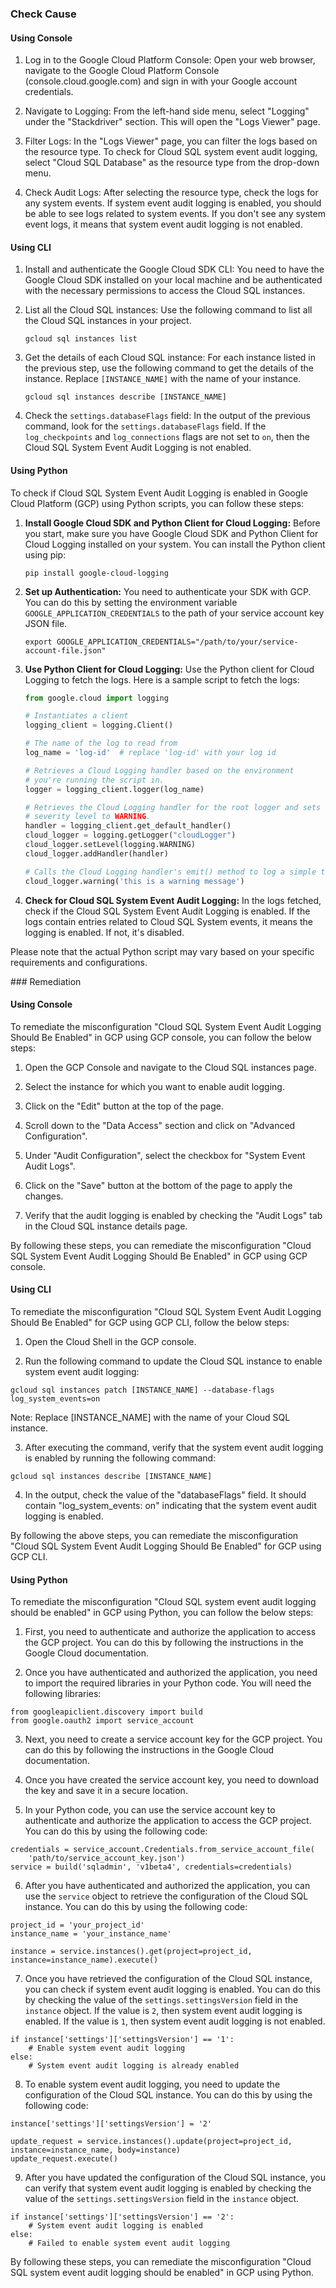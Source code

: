 

<Tabs><Tab title='Cause'>
### Check Cause

#### Using Console

1. Log in to the Google Cloud Platform Console: Open your web browser, navigate to the Google Cloud Platform Console (console.cloud.google.com) and sign in with your Google account credentials.

2. Navigate to Logging: From the left-hand side menu, select "Logging" under the "Stackdriver" section. This will open the "Logs Viewer" page.

3. Filter Logs: In the "Logs Viewer" page, you can filter the logs based on the resource type. To check for Cloud SQL system event audit logging, select "Cloud SQL Database" as the resource type from the drop-down menu.

4. Check Audit Logs: After selecting the resource type, check the logs for any system events. If system event audit logging is enabled, you should be able to see logs related to system events. If you don't see any system event logs, it means that system event audit logging is not enabled.

#### Using CLI

1. Install and authenticate the Google Cloud SDK CLI: You need to have the Google Cloud SDK installed on your local machine and be authenticated with the necessary permissions to access the Cloud SQL instances.

2. List all the Cloud SQL instances: Use the following command to list all the Cloud SQL instances in your project.

   ```
   gcloud sql instances list
   ```

3. Get the details of each Cloud SQL instance: For each instance listed in the previous step, use the following command to get the details of the instance. Replace `[INSTANCE_NAME]` with the name of your instance.

   ```
   gcloud sql instances describe [INSTANCE_NAME]
   ```

4. Check the `settings.databaseFlags` field: In the output of the previous command, look for the `settings.databaseFlags` field. If the `log_checkpoints` and `log_connections` flags are not set to `on`, then the Cloud SQL System Event Audit Logging is not enabled.

#### Using Python

To check if Cloud SQL System Event Audit Logging is enabled in Google Cloud Platform (GCP) using Python scripts, you can follow these steps:

1. **Install Google Cloud SDK and Python Client for Cloud Logging:**
   Before you start, make sure you have Google Cloud SDK and Python Client for Cloud Logging installed on your system. You can install the Python client using pip:
   ```
   pip install google-cloud-logging
   ```

2. **Set up Authentication:**
   You need to authenticate your SDK with GCP. You can do this by setting the environment variable `GOOGLE_APPLICATION_CREDENTIALS` to the path of your service account key JSON file.
   ```
   export GOOGLE_APPLICATION_CREDENTIALS="/path/to/your/service-account-file.json"
   ```

3. **Use Python Client for Cloud Logging:**
   Use the Python client for Cloud Logging to fetch the logs. Here is a sample script to fetch the logs:

   ```python
   from google.cloud import logging

   # Instantiates a client
   logging_client = logging.Client()

   # The name of the log to read from
   log_name = 'log-id'  # replace 'log-id' with your log id

   # Retrieves a Cloud Logging handler based on the environment
   # you're running the script in.
   logger = logging_client.logger(log_name)

   # Retrieves the Cloud Logging handler for the root logger and sets the
   # severity level to WARNING.
   handler = logging_client.get_default_handler()
   cloud_logger = logging.getLogger("cloudLogger")
   cloud_logger.setLevel(logging.WARNING)
   cloud_logger.addHandler(handler)

   # Calls the Cloud Logging handler's emit() method to log a simple text entry.
   cloud_logger.warning('this is a warning message')
   ```

4. **Check for Cloud SQL System Event Audit Logging:**
   In the logs fetched, check if the Cloud SQL System Event Audit Logging is enabled. If the logs contain entries related to Cloud SQL System events, it means the logging is enabled. If not, it's disabled.

Please note that the actual Python script may vary based on your specific requirements and configurations.

</Tab>

<Tab title='Remediation'>
### Remediation

#### Using Console

To remediate the misconfiguration "Cloud SQL System Event Audit Logging Should Be Enabled" in GCP using GCP console, you can follow the below steps:

1. Open the GCP Console and navigate to the Cloud SQL instances page.

2. Select the instance for which you want to enable audit logging.

3. Click on the "Edit" button at the top of the page.

4. Scroll down to the "Data Access" section and click on "Advanced Configuration".

5. Under "Audit Configuration", select the checkbox for "System Event Audit Logs".

6. Click on the "Save" button at the bottom of the page to apply the changes.

7. Verify that the audit logging is enabled by checking the "Audit Logs" tab in the Cloud SQL instance details page.

By following these steps, you can remediate the misconfiguration "Cloud SQL System Event Audit Logging Should Be Enabled" in GCP using GCP console.

#### Using CLI

To remediate the misconfiguration "Cloud SQL System Event Audit Logging Should Be Enabled" for GCP using GCP CLI, follow the below steps:

1. Open the Cloud Shell in the GCP console.

2. Run the following command to update the Cloud SQL instance to enable system event audit logging:

```
gcloud sql instances patch [INSTANCE_NAME] --database-flags log_system_events=on
```

Note: Replace [INSTANCE_NAME] with the name of your Cloud SQL instance.

3. After executing the command, verify that the system event audit logging is enabled by running the following command:

```
gcloud sql instances describe [INSTANCE_NAME]
```

4. In the output, check the value of the "databaseFlags" field. It should contain "log_system_events: on" indicating that the system event audit logging is enabled.

By following the above steps, you can remediate the misconfiguration "Cloud SQL System Event Audit Logging Should Be Enabled" for GCP using GCP CLI.

#### Using Python

To remediate the misconfiguration "Cloud SQL system event audit logging should be enabled" in GCP using Python, you can follow the below steps:

1. First, you need to authenticate and authorize the application to access the GCP project. You can do this by following the instructions in the Google Cloud documentation.

2. Once you have authenticated and authorized the application, you need to import the required libraries in your Python code. You will need the following libraries:

```
from googleapiclient.discovery import build
from google.oauth2 import service_account
```

3. Next, you need to create a service account key for the GCP project. You can do this by following the instructions in the Google Cloud documentation.

4. Once you have created the service account key, you need to download the key and save it in a secure location.

5. In your Python code, you can use the service account key to authenticate and authorize the application to access the GCP project. You can do this by using the following code:

```
credentials = service_account.Credentials.from_service_account_file(
    'path/to/service_account_key.json')
service = build('sqladmin', 'v1beta4', credentials=credentials)
```

6. After you have authenticated and authorized the application, you can use the `service` object to retrieve the configuration of the Cloud SQL instance. You can do this by using the following code:

```
project_id = 'your_project_id'
instance_name = 'your_instance_name'

instance = service.instances().get(project=project_id, instance=instance_name).execute()
```

7. Once you have retrieved the configuration of the Cloud SQL instance, you can check if system event audit logging is enabled. You can do this by checking the value of the `settings.settingsVersion` field in the `instance` object. If the value is `2`, then system event audit logging is enabled. If the value is `1`, then system event audit logging is not enabled.

```
if instance['settings']['settingsVersion'] == '1':
    # Enable system event audit logging
else:
    # System event audit logging is already enabled
```

8. To enable system event audit logging, you need to update the configuration of the Cloud SQL instance. You can do this by using the following code:

```
instance['settings']['settingsVersion'] = '2'

update_request = service.instances().update(project=project_id, instance=instance_name, body=instance)
update_request.execute()
```

9. After you have updated the configuration of the Cloud SQL instance, you can verify that system event audit logging is enabled by checking the value of the `settings.settingsVersion` field in the `instance` object.

```
if instance['settings']['settingsVersion'] == '2':
    # System event audit logging is enabled
else:
    # Failed to enable system event audit logging
```

By following these steps, you can remediate the misconfiguration "Cloud SQL system event audit logging should be enabled" in GCP using Python.


</Tab>
</Tabs>